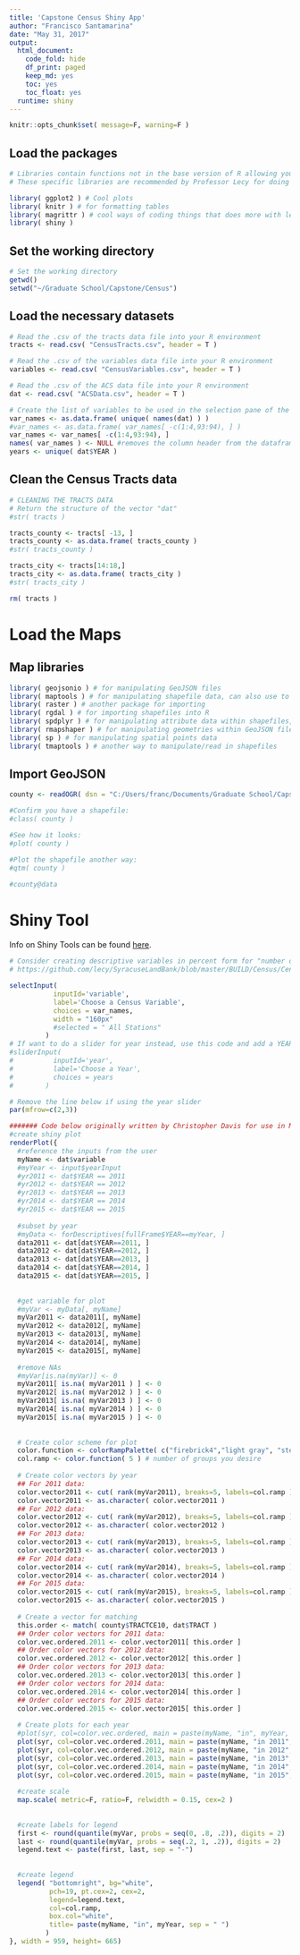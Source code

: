 ```yaml
---
title: 'Capstone Census Shiny App'
author: "Francisco Santamarina"
date: "May 31, 2017"
output:
  html_document:
    code_fold: hide
    df_print: paged
    keep_md: yes
    toc: yes
    toc_float: yes
  runtime: shiny
---
```


```r
knitr::opts_chunk$set( message=F, warning=F )
```

## Load the packages
```r
# Libraries contain functions not in the base version of R allowing you greater flexibility and customization
# These specific libraries are recommended by Professor Lecy for doing regressions.

library( ggplot2 ) # Cool plots
library( knitr ) # for formatting tables
library( magrittr ) # cool ways of coding things that does more with less. Check it out!
library( shiny )
```

## Set the working directory
```r
# Set the working directory
getwd()
setwd("~/Graduate School/Capstone/Census")

```


## Load the necessary datasets
```r
# Read the .csv of the tracts data file into your R environment
tracts <- read.csv( "CensusTracts.csv", header = T )

# Read the .csv of the variables data file into your R environment
variables <- read.csv( "CensusVariables.csv", header = T )

# Read the .csv of the ACS data file into your R environment
dat <- read.csv( "ACSData.csv", header = T )

# Create the list of variables to be used in the selection pane of the shiny app
var_names <- as.data.frame( unique( names(dat) ) )
#var_names <- as.data.frame( var_names[ -c(1:4,93:94), ] )
var_names <- var_names[ -c(1:4,93:94), ]
names( var_names ) <- NULL #removes the column header from the dataframe
years <- unique( dat$YEAR )
```

## Clean the Census Tracts data
```r
# CLEANING THE TRACTS DATA
# Return the structure of the vector "dat"
#str( tracts )

tracts_county <- tracts[ -13, ]
tracts_county <- as.data.frame( tracts_county )
#str( tracts_county )

tracts_city <- tracts[14:18,]
tracts_city <- as.data.frame( tracts_city )
#str( tracts_city )

rm( tracts )
```

# Load the Maps
## Map libraries
```r
library( geojsonio ) # for manipulating GeoJSON files
library( maptools ) # for manipulating shapefile data, can also use to import shapefiles
library( raster ) # another package for importing
library( rgdal ) # for importing shapefiles into R
library( spdplyr ) # for manipulating attribute data within shapefiles, can use DPLYR functions on shapefiles
library( rmapshaper ) # for manipulating geometries within GeoJSON files
library( sp ) # for manipulating spatial points data
library( tmaptools ) # another way to manipulate/read in shapefiles
```

## Import GeoJSON
```r
county <- readOGR( dsn = "C:/Users/franc/Documents/Graduate School/Capstone/Census/cortland.geojson" )

#Confirm you have a shapefile:
#class( county )

#See how it looks: 
#plot( county )

#Plot the shapefile another way:
#qtm( county )

#county@data
```


# Shiny Tool
Info on Shiny Tools can be found [here](https://shiny.rstudio.com/).
```r
# Consider creating descriptive variables in percent form for "number of [x] residents" variables
# https://github.com/lecy/SyracuseLandBank/blob/master/BUILD/Census/CensusData.md

selectInput( 
           inputId='variable', 
           label='Choose a Census Variable', 
           choices = var_names,
           width = "160px"
           #selected = " All Stations"
         )
# If want to do a slider for year instead, use this code and add a YEAR holder
#sliderInput(
#          inputId='year', 
#          label='Choose a Year', 
#          choices = years
#        )

# Remove the line below if using the year slider
par(mfrow=c(2,3))

####### Code below originally written by Christopher Davis for use in Maxwell Indepedent Study, Spring 2017
#create shiny plot
renderPlot({
  #reference the inputs from the user
  myName <- dat$variable
  #myYear <- input$yearInput
  #yr2011 <- dat$YEAR == 2011
  #yr2012 <- dat$YEAR == 2012
  #yr2013 <- dat$YEAR == 2013
  #yr2014 <- dat$YEAR == 2014
  #yr2015 <- dat$YEAR == 2015
  
  #subset by year
  #myData <- forDescriptives[fullFrame$YEAR==myYear, ]
  data2011 <- dat[dat$YEAR==2011, ] 
  data2012 <- dat[dat$YEAR==2012, ]
  data2013 <- dat[dat$YEAR==2013, ]
  data2014 <- dat[dat$YEAR==2014, ]
  data2015 <- dat[dat$YEAR==2015, ]
  
  
  #get variable for plot
  #myVar <- myData[, myName]
  myVar2011 <- data2011[, myName]
  myVar2012 <- data2012[, myName]
  myVar2013 <- data2013[, myName]
  myVar2014 <- data2014[, myName]
  myVar2015 <- data2015[, myName]
  
  #remove NAs
  #myVar[is.na(myVar)] <- 0
  myVar2011[ is.na( myVar2011 ) ] <- 0
  myVar2012[ is.na( myVar2012 ) ] <- 0
  myVar2013[ is.na( myVar2013 ) ] <- 0
  myVar2014[ is.na( myVar2014 ) ] <- 0
  myVar2015[ is.na( myVar2015 ) ] <- 0
  
  
  # Create color scheme for plot
  color.function <- colorRampPalette( c("firebrick4","light gray", "steel blue") ) 
  col.ramp <- color.function( 5 ) # number of groups you desire
  
  # Create color vectors by year
  ## For 2011 data:
  color.vector2011 <- cut( rank(myVar2011), breaks=5, labels=col.ramp )
  color.vector2011 <- as.character( color.vector2011 )
  ## For 2012 data:
  color.vector2012 <- cut( rank(myVar2012), breaks=5, labels=col.ramp )
  color.vector2012 <- as.character( color.vector2012 )
  ## For 2013 data:
  color.vector2013 <- cut( rank(myVar2013), breaks=5, labels=col.ramp )
  color.vector2013 <- as.character( color.vector2013 )
  ## For 2014 data:
  color.vector2014 <- cut( rank(myVar2014), breaks=5, labels=col.ramp )
  color.vector2014 <- as.character( color.vector2014 )
  ## For 2015 data:
  color.vector2015 <- cut( rank(myVar2015), breaks=5, labels=col.ramp )
  color.vector2015 <- as.character( color.vector2015 )
  
  # Create a vector for matching
  this.order <- match( county$TRACTCE10, dat$TRACT )
  ## Order color vectors for 2011 data:
  color.vec.ordered.2011 <- color.vector2011[ this.order ]
  ## Order color vectors for 2012 data:
  color.vec.ordered.2012 <- color.vector2012[ this.order ]
  ## Order color vectors for 2013 data:
  color.vec.ordered.2013 <- color.vector2013[ this.order ]
  ## Order color vectors for 2014 data:
  color.vec.ordered.2014 <- color.vector2014[ this.order ]
  ## Order color vectors for 2015 data:
  color.vec.ordered.2015 <- color.vector2015[ this.order ]
  
  # Create plots for each year
  #plot(syr, col=color.vec.ordered, main = paste(myName, "in", myYear, sep = " "), cex.main = 2)
  plot(syr, col=color.vec.ordered.2011, main = paste(myName, "in 2011", sep = " "), cex.main = 2)
  plot(syr, col=color.vec.ordered.2012, main = paste(myName, "in 2012", sep = " "), cex.main = 2)
  plot(syr, col=color.vec.ordered.2013, main = paste(myName, "in 2013", sep = " "), cex.main = 2)
  plot(syr, col=color.vec.ordered.2014, main = paste(myName, "in 2014", sep = " "), cex.main = 2)
  plot(syr, col=color.vec.ordered.2015, main = paste(myName, "in 2015", sep = " "), cex.main = 2)
  
  #create scale
  map.scale( metric=F, ratio=F, relwidth = 0.15, cex=2 )
  
  
  #create labels for legend
  first <- round(quantile(myVar, probs = seq(0, .8, .2)), digits = 2)
  last <- round(quantile(myVar, probs = seq(.2, 1, .2)), digits = 2)
  legend.text <- paste(first, last, sep = "-")
  
  
  #create legend
  legend( "bottomright", bg="white",
          pch=19, pt.cex=2, cex=2,
          legend=legend.text, 
          col=col.ramp, 
          box.col="white",
          title= paste(myName, "in", myYear, sep = " ") 
         )
}, width = 959, height= 665)

```

